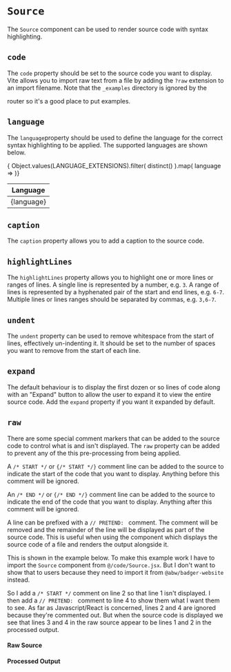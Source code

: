
# `Source`

The `Source` component can be used to render source code with syntax
highlighting.

<Example
  Component={Text}
  code={TextSrc}
/>

## `code`

The `code` property should be set to the source code you want to display.
Vite allows you to import raw text from a file by adding the `?raw` extension
to an import filename. Note that the `_examples` directory is ignored by the
<Link to="/configuration/pages" code="pages"/> router so it's a good place to
put examples.

<Example
  Component={Load}
  code={LoadSrc}
/>

## `language`

The `language`property should be used to define the language for the correct
syntax highlighting to be applied. The supported languages are shown below.

<table className="shaded striped celled">
  <thead>
    <tr>
      <th>Language</th>
    </tr>
  </thead>
  <tbody>
    { Object.values(LANGUAGE_EXTENSIONS).filter( distinct() ).map(
      language =>
        <tr key={language}>
          <td className="font-mono">{language}</td>
        </tr>
    )}
  </tbody>
</table>

## `caption`

The `caption` property allows you to add a caption to the source code.

<Example
  Component={Caption}
  code={CaptionSrc}
/>

## `highlightLines`

The `highlightLines` property allows you to highlight one or more lines or
ranges of lines.  A single line is represented by a number, e.g. `3`.  A range
of lines is represented by a hyphenated pair of the start and end lines, e.g.
`6-7`. Multiple lines or lines ranges should be separated by commas,
e.g. `3,6-7`.

<Example
  Component={Highlight}
  code={HighlightSrc}
/>

## `undent`

The `undent` property can be used to remove whitespace from the start of lines,
effectively un-indenting it.  It should be set to the number of spaces you want
to remove from the start of each line.

<Example
  Component={Undent}
  code={UndentSrc}
/>

## `expand`

The default behaviour is to display the first dozen or so lines of code along
with an "Expand" button to allow the user to expand it to view the entire
source code.  Add the `expand` property if you want it expanded by default.

## `raw`

There are some special comment markers that can be added to the source code to
control what is and isn't displayed. The `raw` property can be added to prevent
any of the this pre-processing from being applied.

A `/* START */` or `{/* START */}` comment line can be added to the source to
indicate the start of the code that you want to display.  Anything before this
comment will be ignored.

An `/* END */` or `{/* END */}` comment line can be added to the source to
indicate the end of the code that you want to display.  Anything after this
comment will be ignored.

A line can be prefixed with a `// PRETEND: `&nbsp;comment. The comment will be
removed and the remainder of the line will be displayed as part of the source
code.  This is useful when using the <Link to="/code/example" code="Example"/>
component which displays the source code of a file and renders the output
alongside it.

This is shown in the example below.  To make this example work I have
to import the `Source` component from `@/code/Source.jsx`.  But I don't want
to show that to users because they need to import it from `@abw/badger-website`
instead.

So I add a `/* START */` comment on line 2 so that line 1 isn't displayed.  I
then add a `// PRETEND: `&nbsp;comment to line 4 to show them what I want them to
see.  As far as Javascript/React is concerned, lines 2 and 4 are ignored
because they're commented out. But when the source code is displayed we see
that lines 3 and 4 in the raw source appear to be lines 1 and 2 in the
processed output.

<div className="grid-2 gap-8 stack-tablet">
  <div>
    <h4 className="mar-v-1 weight-500">Raw Source</h4>
    <Source
      code={TextSrc}
      highlightLines="2,4"
      expand
      raw
    />
  </div>
  <div>
    <h4 className="mar-v-1 weight-500">Processed Output</h4>
    <Source
      code={TextSrc}
      highlightLines="2"
      expand
    />
  </div>
</div>
